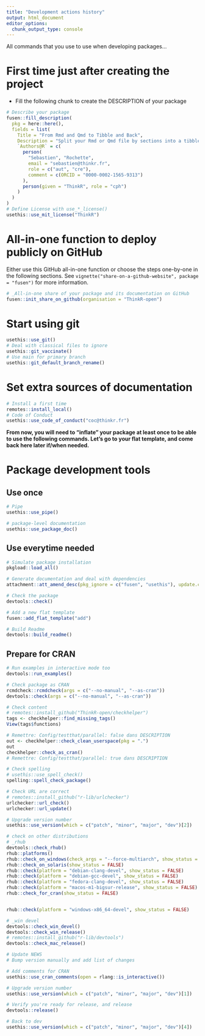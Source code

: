 ```yaml
---
title: "Development actions history"
output: html_document
editor_options: 
  chunk_output_type: console
---
```


All commands that you use to use when developing packages...

# First time just after creating the project

- Fill the following chunk to create the DESCRIPTION of your package

```r
# Describe your package
fusen::fill_description(
  pkg = here::here(),
  fields = list(
    Title = "From Rmd and Qmd to Tibble and Back",
    Description = "Split your Rmd or Qmd file by sections into a tibble: titles, text, chunks. Rebuild it from the tibble.",
    `Authors@R` = c(
      person(
        "Sebastien", "Rochette",
        email = "sebastien@thinkr.fr",
        role = c("aut", "cre"),
        comment = c(ORCID = "0000-0002-1565-9313")
      ),
      person(given = "ThinkR", role = "cph")
    )
  )
)
# Define License with use_*_license()
usethis::use_mit_license("ThinkR")
```

# All-in-one function to deploy publicly on GitHub

Either use this GitHub all-in-one function or choose the steps one-by-one in the following sections.
See `vignette("share-on-a-github-website", package = "fusen")` for more information.

```r
# _All-in-one share of your package and its documentation on GitHub
fusen::init_share_on_github(organisation = "ThinkR-open")
```


# Start using git

```r
usethis::use_git()
# Deal with classical files to ignore
usethis::git_vaccinate()
# Use main for primary branch
usethis::git_default_branch_rename()
```

# Set extra sources of documentation

```r
# Install a first time
remotes::install_local()
# Code of Conduct
usethis::use_code_of_conduct("coc@thinkr.fr")
```

**From now, you will need to "inflate" your package at least once to be able to use the following commands. Let's go to your flat template, and come back here later if/when needed.**


# Package development tools
## Use once

```r
# Pipe
usethis::use_pipe()

# package-level documentation
usethis::use_package_doc()
```

## Use everytime needed

```r
# Simulate package installation
pkgload::load_all()

# Generate documentation and deal with dependencies
attachment::att_amend_desc(pkg_ignore = c("fusen", "usethis"), update.config = TRUE)

# Check the package
devtools::check()

# Add a new flat template
fusen::add_flat_template("add")

# Build Readme
devtools::build_readme()
```

## Prepare for CRAN

```r
# Run examples in interactive mode too
devtools::run_examples()

# Check package as CRAN
rcmdcheck::rcmdcheck(args = c("--no-manual", "--as-cran"))
devtools::check(args = c("--no-manual", "--as-cran"))

# Check content
# remotes::install_github("ThinkR-open/checkhelper")
tags <- checkhelper::find_missing_tags()
View(tags$functions)

# Remettre: Config/testthat/parallel: false dans DESCRIPTION
out <- checkhelper::check_clean_userspace(pkg = ".")
out
checkhelper::check_as_cran()
# Remettre: Config/testthat/parallel: true dans DESCRIPTION

# Check spelling
# usethis::use_spell_check()
spelling::spell_check_package()

# Check URL are correct
# remotes::install_github("r-lib/urlchecker")
urlchecker::url_check()
urlchecker::url_update()

# Upgrade version number
usethis::use_version(which = c("patch", "minor", "major", "dev")[2])

# check on other distributions
# _rhub
devtools::check_rhub()
rhub::platforms()
rhub::check_on_windows(check_args = "--force-multiarch", show_status = FALSE)
rhub::check_on_solaris(show_status = FALSE)
rhub::check(platform = "debian-clang-devel", show_status = FALSE)
rhub::check(platform = "debian-gcc-devel", show_status = FALSE)
rhub::check(platform = "fedora-clang-devel", show_status = FALSE)
rhub::check(platform = "macos-m1-bigsur-release", show_status = FALSE)
rhub::check_for_cran(show_status = FALSE)


rhub::check(platform = "windows-x86_64-devel", show_status = FALSE)

# _win devel
devtools::check_win_devel()
devtools::check_win_release()
# remotes::install_github("r-lib/devtools")
devtools::check_mac_release()

# Update NEWS
# Bump version manually and add list of changes

# Add comments for CRAN
usethis::use_cran_comments(open = rlang::is_interactive())

# Upgrade version number
usethis::use_version(which = c("patch", "minor", "major", "dev")[1])

# Verify you're ready for release, and release
devtools::release()

# Back to dev
usethis::use_version(which = c("patch", "minor", "major", "dev")[4])
```

